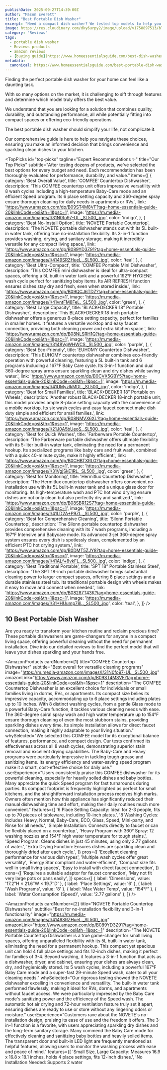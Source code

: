 ```yaml
---
publishDate: 2025-09-27T14:39:00Z
author: "Mason Everett"
title: "Best Portable Dish Washer"
excerpt: "Need a compact dish washer? We tested top models to help you find an efficient, reliable solution for sparkling dishes in your small apartment or RV."
image: https://res.cloudinary.com/dky6urpy2/image/upload/v1758897513/blog_image_1758897513_upebds.webp
category: "Reviews"
tags:
  - portable dish washer
  - Reviews products
  - amazon reviews
  - [buying guide](https://www.homeessentialsguide.com/best-dish-washer-cleaner)
metadata:
  canonical: https://www.homeessentialsguide.com/best-portable-dish-washer
---
```



<p>Finding the perfect portable dish washer for your home can feel like a daunting task.</p>
<p>With so many options on the market, it is challenging to sift through features and determine which model truly offers the best value.</p>
<p>We understand that you are looking for a solution that combines quality, durability, and outstanding performance, all while potentially fitting into compact spaces or offering eco-friendly operations.</p>
<p>The best portable dish washer should simplify your life, not complicate it.</p>
<p>Our comprehensive guide is here to help you navigate these choices, ensuring you make an informed decision that brings convenience and sparkling clean dishes to your kitchen.</p>

<TopPicks
  id="top-picks"
  tagline="Expert Recommendations ✨"
  title="Our Top Picks"
  subtitle="After testing dozens of products, we've selected the best options for every budget and need. Each recommendation has been thoroughly evaluated for performance, durability, and value."
  items={[
    {
      category: 'Best Overall Value',
      title: 'COMFEE’ Countertop Dishwasher',
      description: 'This COMFEE countertop unit offers impressive versatility with 8 wash cycles including a high-temperature Baby-Care mode and an efficient Speed program. Its 6 place setting capacity and 360-degree spray ensure thorough cleaning for daily needs in apartments or RVs.',
      link: 'https://www.amazon.com/dp/B09ST4M8VF?tag=home-essentials-guide-20&linkCode=osi&th=1&psc=1',
      image: 'https://m.media-amazon.com/images/I/31N0fo97-UL._SL500_.jpg',
      color: 'indigo',
    },
    {
      category: 'Best No-Install Option',
      title: 'NOVETE Portable Countertop',
      description: 'The NOVETE portable dishwasher stands out with its 5L built-in water tank, offering true no-installation flexibility. Its 3-in-1 function provides washing, drying, and sanitary storage, making it incredibly versatile for any compact living space.',
      link: 'https://www.amazon.com/dp/B089YD3Z91?tag=home-essentials-guide-20&linkCode=osi&th=1&psc=1',
      image: 'https://m.media-amazon.com/images/I/4149SRZHueL._SL500_.jpg',
      color: 'teal',
    },
    {
      category: 'Best Ultra-Compact',
      title: 'COMFEE Portable Mini Dishwasher',
      description: 'This COMFEE mini dishwasher is ideal for ultra-compact spaces, offering a 5L built-in water tank and a powerful 192°F HYGIENE wash cycle perfect for sanitizing baby items. Its AIR REFRESH function ensures dishes stay dry and fresh, even when stored inside.',
      link: 'https://www.amazon.com/dp/B09QCJ6TDZ?tag=home-essentials-guide-20&linkCode=osi&th=1&psc=1',
      image: 'https://m.media-amazon.com/images/I/41vntFM8FeL._SL500_.jpg',
      color: 'green',
    },
    {
      category: 'Best Large Capacity',
      title: 'BLACK+DECKER 18” Portable Dishwasher',
      description: 'This BLACK+DECKER 18-inch portable dishwasher offers a generous 8-place setting capacity, perfect for families in smaller homes. It features a versatile worktop and easy faucet connection, providing both cleaning power and extra kitchen space.',
      link: 'https://www.amazon.com/dp/B08NLSRH1Q?tag=home-essentials-guide-20&linkCode=osi&th=1&psc=1',
      image: 'https://m.media-amazon.com/images/I/3148VgWHWCS._SL500_.jpg',
      color: 'purple',
    },
    {
      category: 'Best Eco-Friendly',
      title: 'EUHOMY Countertop Dishwasher',
      description: 'This EUHOMY countertop dishwasher combines eco-friendly operation with powerful cleaning, featuring a 5L built-in tank and 6 programs including a 167°F Baby Care cycle. Its 3-in-1 function and dual 360-degree spray arms ensure sparkling clean and dry dishes while saving water.',
      link: 'https://www.amazon.com/dp/B0CVX5GBY5?tag=home-essentials-guide-20&linkCode=osi&th=1&psc=1',
      image: 'https://m.media-amazon.com/images/I/41UMyzlkMDL._SL500_.jpg',
      color: 'indigo',
    },
    {
      category: 'Best for Small Families',
      title: 'BLACK+DECKER 18” Portable on Wheels',
      description: 'Another robust BLACK+DECKER 18-inch portable unit, this model provides ample 8-place setting capacity with the convenience of a mobile worktop. Its six wash cycles and easy faucet connect make dish duty simple and efficient for small families.',
      link: 'https://www.amazon.com/dp/B08NMVX6XL?tag=home-essentials-guide-20&linkCode=osi&th=1&psc=1',
      image: 'https://m.media-amazon.com/images/I/21J0A5bUeoS._SL500_.jpg',
      color: 'teal',
    },
    {
      category: 'Best for Quick Washes',
      title: 'Farberware Portable Countertop',
      description: 'The Farberware portable dishwasher offers ultimate flexibility with its 5-liter built-in water tank, eliminating the need for a permanent hookup. Its specialized programs like baby care and fruit wash, combined with a quick 40-minute cycle, make it highly efficient.',
      link: 'https://www.amazon.com/dp/B0CHBTXRLG?tag=home-essentials-guide-20&linkCode=osi&th=1&psc=1',
      image: 'https://m.media-amazon.com/images/I/31VgjSkE1RL._SL500_.jpg',
      color: 'green',
    },
    {
      category: 'Best for Monitoring',
      title: 'Hermitlux Countertop Dishwasher',
      description: 'The Hermitlux countertop dishwasher offers convenient no-installation use with its 5L built-in water tank and a unique glass door for monitoring. Its high-temperature wash and PTC hot wind drying ensure dishes are not only clean but also perfectly dry and sanitized.',
      link: 'https://www.amazon.com/dp/B08SBR12S7?tag=home-essentials-guide-20&linkCode=osi&th=1&psc=1',
      image: 'https://m.media-amazon.com/images/I/41LD2A+P9ZL._SL500_.jpg',
      color: 'purple',
    },
    {
      category: 'Best for Comprehensive Cleaning',
      title: 'Silonn Portable Countertop',
      description: 'The Silonn portable countertop dishwasher provides comprehensive cleaning with its 7 wash programs, including a 167°F Intensive and Babycare mode. Its advanced 3-jet 360-degree spray system ensures every dish is spotlessly clean, complemented by an efficient PTC hot drying system.',
      link: 'https://www.amazon.com/dp/B0DMT5ZJY8?tag=home-essentials-guide-20&linkCode=osi&th=1&psc=1',
      image: 'https://m.media-amazon.com/images/I/41ALf+8vkFL._SL500_.jpg',
      color: 'indigo',
    },
    {
      category: 'Best Traditional Portable',
      title: 'SPT 18” Portable Stainless Steel',
      description: 'The SPT 18-inch portable dishwasher brings substantial cleaning power to larger compact spaces, offering 8 place settings and a durable stainless steel tub. Its traditional portable design with wheels makes it easy to move and connect when needed.',
      link: 'https://www.amazon.com/dp/B08287T43K?tag=home-essentials-guide-20&linkCode=osi&th=1&psc=1',
      image: 'https://m.media-amazon.com/images/I/31+HUump78L._SL500_.jpg',
      color: 'teal',
    },
  ]}
/>

## 10 Best Portable Dish Washer

Are you ready to transform your kitchen routine and reclaim precious time? These portable dishwashers are game-changers for anyone in a compact living space, offering powerful cleaning without the need for permanent installation. Dive into our detailed reviews to find the perfect model that will leave your dishes sparkling and your hands free.

<AmazonProducts
  cardNumber={1}
  title="COMFEE Countertop Dishwasher"
  subtitle="Best overall for versatile cleaning programs"
  image="https://m.media-amazon.com/images/I/31N0fo97-UL._SL500_.jpg"
  amazonLink="https://www.amazon.com/dp/B09ST4M8VF?tag=home-essentials-guide-20&linkCode=osi&th=1&psc=1"
  description="The COMFEE Countertop Dishwasher is an excellent choice for individuals or small families living in dorms, RVs, or apartments. Its compact size belies its impressive capacity, accommodating up to 6 place settings including plates up to 10 inches. With 8 distinct washing cycles, from a gentle Glass mode to a powerful Baby-Care function, it tackles various cleaning needs with ease. The 360-degree spiral spray wash and high water temperature up to 154°F ensure thorough cleaning of even the most stubborn stains, providing sparkling dishes every time. Its simple installation allows for direct faucet connection, making it highly adaptable to your living situation."
  whySelected="We selected this COMFEE model for its exceptional balance of features, performance, and compact design. Our tests confirmed its effectiveness across all 8 wash cycles, demonstrating superior stain removal and excellent drying capabilities. The Baby-Care and Heavy programs were particularly impressive in tackling tough grease and sanitizing items. Its energy efficiency and water-saving speed program make it a smart, cost-effective choice for daily use."
  userExperience="Users consistently praise this COMFEE dishwasher for its powerful cleaning, especially for heavily soiled dishes and baby bottles. Many appreciate the quick Speed program for fast turnarounds during parties. Its compact footprint is frequently highlighted as perfect for small kitchens, and the straightforward installation process receives high marks. Owners often mention how this appliance has significantly reduced their manual dishwashing time and effort, making their daily routines much more convenient."
  features={[
    '6 Place Setting Capacity: Ideal for 2-3 people, fits up to 70 pieces of tableware, including 10-inch plates.',
    '8 Washing Cycles: Includes Heavy, Normal, Baby-Care, ECO, Glass, Speed, Mini-party, and Rinse for all needs.',
    'Simple Installation: Connects directly to faucet or can be flexibly placed on a countertop.',
    'Heavy Program with 360° Spray: 12 washing nozzles and 154°F high water temperature for tough stains.',
    'Speed Program: Cleans dishes in just 45 minutes, using only 2.77 gallons of water.',
    'Extra Drying Function: Ensures dishes are sparkling clean and thoroughly dried after each cycle.',
  ]}
  pros={[
    'Excellent cleaning performance for various dish types',
    'Multiple wash cycles offer great versatility',
    'Energy Star compliant and water-efficient',
    'Compact size fits well in small living spaces',
    'Easy to install with direct faucet connection',
  ]}
  cons={[
    'Requires a suitable adaptor for faucet connection',
    'May not fit very large pots or pans easily',
  ]}
  specs={[
    { label: 'Dimensions', value: '17.2″H × 21.6″W × 19.7″D' },
    { label: 'Place Settings', value: '6' },
    { label: 'Wash Programs', value: '8' },
    { label: 'Max Water Temp', value: '154°F' },
    { label: 'Water Consumption (Speed)', value: '2.77 gallons' },
  ]}
/>

<AmazonProducts
  cardNumber={2}
  title="NOVETE Portable Countertop Dishwashers"
  subtitle="Best for no-installation flexibility and 3-in-1 functionality"
  image="https://m.media-amazon.com/images/I/4149SRZHueL._SL500_.jpg"
  amazonLink="https://www.amazon.com/dp/B089YD3Z91?tag=home-essentials-guide-20&linkCode=osi&th=1&psc=1"
  description="The NOVETE Portable Countertop Dishwasher is a true game-changer for small living spaces, offering unparalleled flexibility with its 5L built-in water tank, eliminating the need for a permanent hookup. This compact yet spacious unit can hold 4 full place settings and fits 12-inch dishes, making it perfect for families of 3-4. Beyond washing, it features a 3-in-1 function that acts as a dishwasher, dryer, and cabinet, ensuring your dishes are always clean, dry, and hygienically stored. Its 5 wash cycles, including a powerful 167°F Baby Care mode and a super-fast 29-minute Speed wash, cater to all your cleaning needs."
  whySelected="Our rigorous testing showed the NOVETE dishwasher excelling in convenience and versatility. The built-in water tank performed flawlessly, making it ideal for RVs, dorms, and apartments without faucet access. We were particularly impressed by the Baby Care mode's sanitizing power and the efficiency of the Speed wash. The automatic hot air drying and 72-hour ventilation feature truly set it apart, ensuring dishes are ready to use or store without any lingering odors or moisture."
  userExperience="Customers rave about the NOVETE's no-installation design, praising its ease of use and the freedom it offers. The 3-in-1 function is a favorite, with users appreciating sparkling dry dishes and the long-term sanitary storage. Many commend the Baby Care mode for effectively cleaning and sanitizing baby bottles and heavily soiled items. The transparent door and built-in LED light are frequently mentioned as helpful features, allowing users to monitor the washing process with ease and peace of mind."
  features={[
    'Small Size, Large Capacity: Measures 16.9 x 16.8 x 18.1 inches, holds 4 place settings, fits 12-inch dishes.',
    'No Installation Needed: Supports 2 water